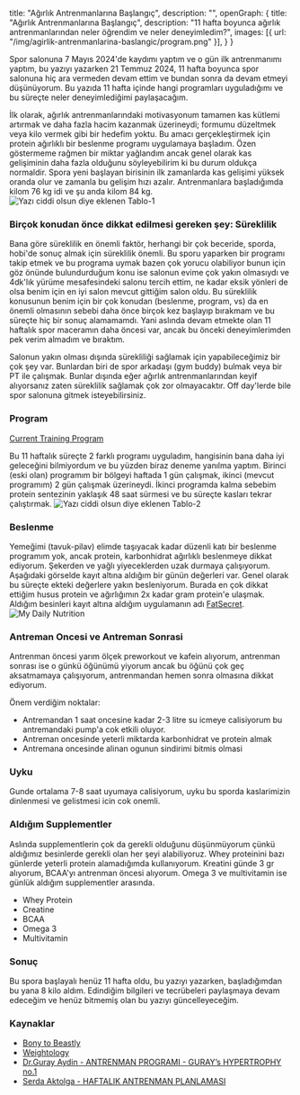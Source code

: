   title: "Ağırlık Antrenmanlarına Başlangıç",
  description: "",
  openGraph: {
    title: "Ağırlık Antrenmanlarına Başlangıç",
    description: "11 hafta boyunca ağırlık antrenmanlarından neler öğrendim ve neler deneyimledim?",
    images: [{ url: "/img/agirlik-antrenmanlarina-baslangic/program.png" }],
  }
}

Spor salonuna 7 Mayıs 2024'de kaydımı yaptım ve o gün ilk antrenmanımı yaptım, bu yazıyı yazarken 21 Temmuz 2024, 11 hafta boyunca spor salonuna hiç ara vermeden devam ettim ve bundan sonra da devam etmeyi düşünüyorum.
Bu yazıda 11 hafta içinde hangi programları uyguladığımı ve bu süreçte neler deneyimlediğimi paylaşacağım.
 
İlk olarak, ağırlık antrenmanlarındaki motivasyonum tamamen kas kütlemi artırmak ve daha fazla hacim kazanmak üzerineydi; formumu düzeltmek veya kilo vermek gibi bir hedefim yoktu. 
Bu amacı gerçekleştirmek için protein ağırlıklı bir beslenme programı uygulamaya başladım. 
Özen göstermeme rağmen bir miktar yağlandım ancak genel olarak kas gelişiminin daha fazla olduğunu söyleyebilirim ki bu durum oldukça normaldir. 
Spora yeni başlayan birisinin ilk zamanlarda kas gelişimi yüksek oranda olur ve zamanla bu gelişim hızı azalır. Antrenmanlara başladığımda kilom 76 kg idi ve şu anda kilom 84 kg.
![Yazı ciddi olsun diye eklenen Tablo-1](https://bonytobeastly.com/wp-content/uploads/2023/06/how-much-muscle-can-you-gain-per-year-1.jpg "this is")

### Birçok konudan önce dikkat edilmesi gereken şey: Süreklilik
Bana göre süreklilik en önemli faktör, herhangi bir çok beceride, sporda, hobi'de sonuç almak için süreklilik önemli. Bu sporu yaparken bir programı takip etmek ve bu programa uymak bazen çok yorucu olabiliyor
bunun için göz önünde bulundurduğum konu ise salonun evime çok yakın olmasıydı ve 4dk'lık yürüme mesafesindeki salonu tercih ettim, ne kadar eksik yönleri de olsa benim için en iyi salon mevcut gittiğim salon oldu.
Bu süreklilik konusunun benim için bir çok konudan (beslenme, program, vs) da en önemli olmasının sebebi daha önce birçok kez başlayıp bırakmam ve bu süreçte hiç bir sonuç alamamamdı. 
Yani aslında devam etmekte olan 11 haftalık spor maceramın daha öncesi var, ancak bu önceki deneyimlerimden pek verim almadım ve bıraktım.

Salonun yakın olması dışında sürekliliği sağlamak için yapabileceğimiz bir çok şey var. Bunlardan biri de spor arkadaşı (gym buddy) bulmak veya bir PT ile çalışmak.
Bunlar dışında eğer ağırlık antrenmanlarından keyif alıyorsanız zaten süreklilik sağlamak çok zor olmayacaktır. Off day'lerde bile spor salonuna gitmek isteyebilirsiniz.

### Program
[Current Training Program](/img/agirlik-antrenmanlarina-baslangic/NewHypertrophyProgram.pdf)

Bu 11 haftalık süreçte 2 farklı programı uyguladım, hangisinin bana daha iyi geleceğini bilmiyordum ve bu yüzden biraz deneme yanılma yaptım.
Birinci (eski olan) programım bir bölgeyi haftada 1 gün çalışmak, ikinci (mevcut programım) 2 gün çalışmak üzerineydi. İkinci programda kalma sebebim protein sentezinin yaklaşık 48 saat sürmesi ve bu süreçte kasları tekrar çalıştırmak.
![Yazı ciddi olsun diye eklenen Tablo-2](https://weightology.net/wp-content/uploads/2017/07/muscle-protein-synthesis-time-course-2.jpg)

### Beslenme
Yemeğimi (tavuk-pilav) elimde taşıyacak kadar düzenli katı bir beslenme programım yok, ancak protein, karbonhidrat ağırlıklı beslenmeye dikkat ediyorum. 
Şekerden ve yağlı yiyeceklerden uzak durmaya çalışıyorum. 
Aşağıdaki görselde kayıt altına aldığım bir günün değerleri var. Genel olarak bu süreçte ekteki değerlere yakın besleniyorum. 
Burada en çok dikkat ettiğim husus protein ve ağırlığımın 2x kadar gram protein'e ulaşmak.
Aldığım besinleri kayıt altına aldığım uygulamanın adı [FatSecret](https://www.fatsecret.com.tr/).
![My Daily Nutrition](/img/agirlik-antrenmanlarina-baslangic/macros.jpeg)

### Antreman Oncesi ve Antreman Sonrasi
Antrenman öncesi yarım ölçek preworkout ve kafein alıyorum, antrenman sonrası ise o günkü öğünümü yiyorum ancak bu öğünü çok geç aksatmamaya çalışıyorum, 
antrenmandan hemen sonra olmasına dikkat ediyorum.

Önem verdiğim noktalar:
- Antremandan 1 saat oncesine kadar  2-3 litre su icmeye calisiyorum bu antremandaki pump'a cok etkili oluyor.
- Antreman oncesinde yeterli miktarda karbonhidrat ve protein almak
- Antremana oncesinde alinan ogunun sindirimi bitmis olmasi

### Uyku
Gunde ortalama 7-8 saat uyumaya calisiyorum, uyku bu sporda kaslarimizin dinlenmesi ve gelistmesi icin cok onemli.

### Aldığım Supplementler
Aslında supplementlerin çok da gerekli olduğunu düşünmüyorum çünkü aldığımız besinlerde gerekli olan her şeyi alabiliyoruz. 
Whey proteinini bazı günlerde yeterli protein alamadığımda kullanıyorum. Kreatini günde 3 gr alıyorum, BCAA'yı antrenman öncesi alıyorum. 
Omega 3 ve multivitamin ise günlük aldığım supplementler arasında.

- Whey Protein
- Creatine
- BCAA
- Omega 3
- Multivitamin

### Sonuç

Bu spora başlayalı henüz 11 hafta oldu, bu yazıyı yazarken, başladığımdan bu yana 8 kilo aldım.
Edindiğim bilgileri ve tecrübeleri paylaşmaya devam edeceğim ve henüz bitmemiş olan bu yazıyı güncelleyeceğim.

### Kaynaklar
- [Bony to Beastly](https://bonytobeastly.com/)
- [Weightology](https://weightology.net/)
- [Dr.Guray Aydin - ANTRENMAN PROGRAMI - GURAY’s HYPERTROPHY no.1](https://www.youtube.com/watch?v=lsW-8czggKg)
- [Serda Aktolga - HAFTALIK ANTRENMAN PLANLAMASI](https://www.youtube.com/watch?v=dhHZQUP8pUA&t=1s)
